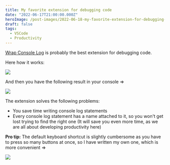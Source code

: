 ```yaml
---
title: My favorite extension for debugging code
date: "2022-06-17T21:00:00.000Z"
heroImage: /post-images/2022-06-18-my-favorite-extension-for-debugging-code.png
draft: false
tags:
  - VSCode
  - Productivity
---
```


[Wrap Console Log](https://marketplace.visualstudio.com/items?itemName=midnightsyntax.vscode-wrap-console-log) is probably the best extension for debugging code.

Here how it works:

![](/post-images/2022-06-console-log-wrap-in-action.gif)

And then you have the following result in your console =>

![](/post-images/2022-06-image-1.webp)

The extension solves the following problems:

- You save time writing console log statements
- Every console log statement has a name attached to it, so you won't get lost trying to find the right one (It will save you even more time, as we are all about developing productivity here)

**Pro tip:** The default keyboard shortcut is slightly cumbersome as you have to press so many buttons at once, so I have written my own one, which is more convenient =>

![](/post-images/2022-06-image-2.webp)
